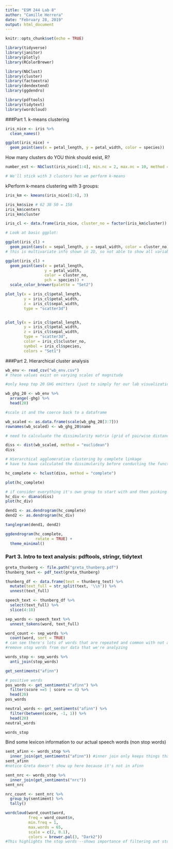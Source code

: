 ```yaml
---
title: "ESM 244 Lab 8"
author: "Camille Herrera"
date: "February 28, 2019"
output: html_document
---
```


```r
knitr::opts_chunk$set(echo = TRUE)
```

```r

library(tidyverse)
library(janitor)
library(plotly)
library(RColorBrewer)

library(NbClust)
library(cluster)
library(factoextra)
library(dendextend)
library(ggdendro)

library(pdftools)
library(tidytext)
library(wordcloud)

```
###Part 1. k-means clustering
```r

iris_nice <- iris %>% 
  clean_names()

ggplot(iris_nice) +
  geom_point(aes(x = petal_length, y = petal_width, color = species))

```

How many clusters do YOU think should exist, R?
```r

number_est <- NbClust(iris_nice[1:4], min.nc = 2, max.nc = 10, method = "kmeans") # only use info from colums 1-4, set min and max number of clusters

# We'll stick with 3 clusters hen we perform k-means

```

kPerform k-means clustering with 3 groups:
```r

iris_km <- kmeans(iris_nice[1:4], 3)

iris_km$size # 62 38 50 = 150
iris_km$centers
iris_km$cluster

iris_cl <- data.frame(iris_nice, cluster_no = factor(iris_km$cluster))

# Look at basic ggplot:

ggplot(iris_cl) +
  geom_point(aes(x = sepal_length, y = sepal_width, color = cluster_no))
# this is multivariate info shown in 2D, so not able to show all variables that exist, so some points look like they would be part of other clusters

ggplot(iris_cl) +
  geom_point(aes(x = petal_length, 
                 y = petal_width, 
                 color = cluster_no, 
                 pch = species)) +
  scale_color_brewer(palette = "Set2")

plot_ly(x = iris_cl$petal_length,
        y = iris_cl$petal_width,
        z = iris_cl$sepal_width,
        type = "scatter3d")


plot_ly(x = iris_cl$petal_length,
        y = iris_cl$petal_width,
        z = iris_cl$sepal_width,
        type = "scatter3d",
        color = iris_cl$cluster_no,
        symbol = iris_cl$species,
        colors = "Set1")

```

###Part 2. Hierarchical cluster analysis

```r

wb_env <- read_csv("wb_env.csv")
# these values exist on varying scales of magnitude

#only keep top 20 GHG emitters (just to simply for our lab visualization)

wb_ghg_20 <- wb_env %>% 
  arrange(-ghg) %>% 
  head(20)

#scale it and the coerce back to a dataframe

wb_scaled <- as.data.frame(scale(wb_ghg_20[3:7]))
rownames(wb_scaled) <- wb_ghg_20$name

# need to calculuate the dissimularity matrix (grid of pairwise distances shown in class)

diss <- dist(wb_scaled, method = "euclidean")
diss

# Hierarchical agglomerative clustering by complete linkage
# have to have calculated the dissimularity before conducting the function

hc_complete <- hclust(diss, method = "complete")

plot(hc_complete)

# if consider everything it's own group to start with and then picking apart what's different
hc_div <- diana(diss)
plot(hc_div)

dend1 <- as.dendrogram(hc_complete)
dend2 <- as.dendrogram(hc_div)

tanglegram(dend1, dend2)

ggdendrogram(hc_complete,
             rotate = TRUE) +
  theme_minimal()

```

### Part 3. Intro to text analysis: pdftools, stringr, tidytext

```r

greta_thunberg <- file.path("greta_thunberg.pdf")
thunberg_text <- pdf_text(greta_thunberg)

thunberg_df <- data.frame(text = thunberg_text) %>% 
  mutate(text_full = str_split(text, '\\n')) %>% 
  unnest(text_full)

speech_text <- thunberg_df %>% 
  select(text_full) %>% 
  slice(4:18)

sep_words <- speech_text %>% 
  unnest_tokens(word, text_full)

word_count <- sep_words %>% 
  count(word, sort = TRUE)
# can see there's lots of words that are repeated and common with not a lot of meaning for analyzing text for sentiment or material, may not need all
#remove stop words from our data that we're analyzing

words_stop <- sep_words %>% 
  anti_join(stop_words)

get_sentiments("afinn")

# positive words
pos_words <- get_sentiments("afinn") %>% 
  filter(score ==5 | score == 4) %>% 
  head(20)
pos_words 

neutral_words <- get_sentiments("afinn") %>% 
  filter(between(score, -1, 1)) %>% 
  head(20)
neutral_words

words_stop

```

Bind some lexicon information to our actual speech words (non stop words)

```r

sent_afinn <- words_stop %>% 
  inner_join(get_sentiments("afinn")) #inner join only keeps things that have matches in both dataframes
sent_afinn
#notice Greta doesn't show up here because it's not in afinn

sent_nrc <- words_stop %>% 
  inner_join(get_sentiments("nrc"))
sent_nrc

nrc_count <- sent_nrc %>% 
  group_by(sentiment) %>% 
  tally()

```

```r

wordcloud(word_count$word,
          freq = word_count$n,
          min.freq = 1, 
          max.words = 65,
          scale = c(2, 0.1),
          colors = brewer.pal(3, "Dark2"))
#This highlights the stop words --shows importance of filtering out stop words!

```

